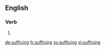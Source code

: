 ==English==

===Verb===
{{head|en}}

# {{present participle of|suffice|lang=en}}

[[de:sufficing]]
[[fr:sufficing]]
[[sv:sufficing]]
[[vi:sufficing]]